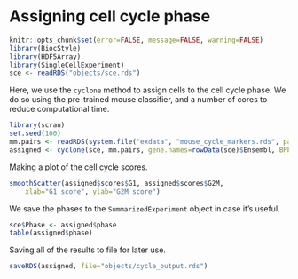 # Assigning cell cycle phase

```r
knitr::opts_chunk$set(error=FALSE, message=FALSE, warning=FALSE)
library(BiocStyle)
library(HDF5Array)
library(SingleCellExperiment)
sce <- readRDS("objects/sce.rds")
```

Here, we use the `cyclone` method to assign cells to the cell cycle phase.
We do so using the pre-trained mouse classifier, and a number of cores to reduce computational time.

```r
library(scran)
set.seed(100)
mm.pairs <- readRDS(system.file("exdata", "mouse_cycle_markers.rds", package="scran"))
assigned <- cyclone(sce, mm.pairs, gene.names=rowData(sce)$Ensembl, BPPARAM=MulticoreParam(3))
```

Making a plot of the cell cycle scores.

```r
smoothScatter(assigned$scores$G1, assigned$scores$G2M, 
    xlab="G1 score", ylab="G2M score")
```

We save the phases to the `SummarizedExperiment` object in case it's useful.

```r
sce$Phase <- assigned$phase
table(assigned$phase)
```

Saving all of the results to file for later use.

```r
saveRDS(assigned, file="objects/cycle_output.rds")
```

<!--
Saving the updated object as well:

```r
saveRDS(file="objects/sce.rds", sce)
```
-->
